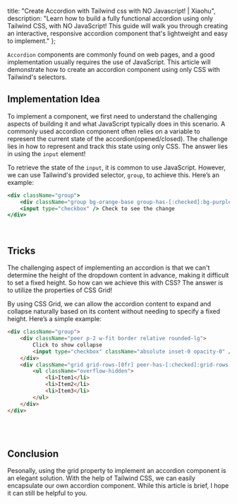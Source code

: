 
  title: "Create Accordion with Tailwind css with NO Javascript! | Xiaohu",
  description: "Learn how to build a fully functional accordion using only Tailwind CSS, with NO JavaScript! This guide will walk you through creating an interactive, responsive accordion component that's lightweight and easy to implement."
};

`Accordion` components are commonly found on web pages, and a good implementation usually requires the use of JavaScript. This article will demonstrate how to create an accordion component using only CSS with Tailwind's selectors.

## Implementation Idea

To implement a component, we first need to understand the challenging aspects of building it and what JavaScript typically does in this scenario. A commonly used accordion component often relies on a variable to represent the current state of the accordion(opened/closed). The challenge lies in how to represent and track this state using only CSS. The answer lies in using the `input` element!

To retrieve the state of the `input`, it is common to use JavaScript. However, we can use Tailwind's provided selector, `group`, to achieve this. Here’s an example:

```jsx
<div className="group">
    <div className="group bg-orange-base group-has-[:checked]:bg-purple-base w-full h-6" />
    <input type="checkbox" /> Check to see the change
</div>
```
<br /> 
<ExampleOne />

## Tricks

The challenging aspect of implementing an accordion is that we can't determine the height of the dropdown content in advance, making it difficult to set a fixed height. So how can we achieve this with CSS? The answer is to utilize the properties of CSS Grid!

By using CSS Grid, we can allow the accordion content to expand and collapse naturally based on its content without needing to specify a fixed height. Here’s a simple example:
```html
<div className="group">
    <div className="peer p-2 w-fit border relative rounded-lg">
        Click to show collapse
        <input type="checkbox" className="absolute inset-0 opacity-0" />
    </div>
    <div className="grid grid-rows-[0fr] peer-has-[:checked]:grid-rows-[1fr] transition-all">
        <ul className="overflow-hidden">
            <li>Item1</li>
            <li>Item2</li>
            <li>Item3</li>
        </ul>
    </div>
</div>
```
<br /> 
<ExampleTwo />

<BlogTip text="1. Overflow Hidden for Collapsible Items: For the child elements within the collapsible item, you must apply the `overflow-hidden` style. Otherwise, when the accordion is closed, the content might overflow and appear outside the container."/>
<br /> 
<BlogTip text="2. Scope of Input: The `input` element’s influence is limited to its parent, so we need to separate the trigger button and the accordion content container. This ensures that the input can still trigger the accordion content correctly."/>

## Conclusion

Pesonally, using the grid property to implement an accordion component is an elegant solution. With the help of Tailwind CSS, we can easily encapsulate our own accordion component. While this article is brief, I hope it can still be helpful to you.
